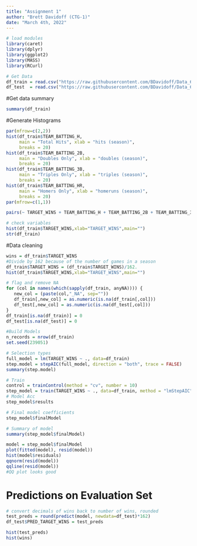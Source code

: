 ---
title: "Assignment 1"
author: "Brett Davidoff (CTG-1)"
date: "March 4th, 2022"
---

```{r}
# load modules
library(caret)
library(dplyr)
library(ggplot2)
library(MASS)
library(RCurl)
```

```{r}
# Get Data
df_train = read.csv("https://raw.githubusercontent.com/BDavidoff/Data_621/main/moneyball-training-data.csv")
df_test  = read.csv("https://raw.githubusercontent.com/BDavidoff/Data_621/main/moneyball-evaluation-data.csv")
```

#Get data summary
```{r}
summary(df_train)
```

#Generate Histograms
```{r}
par(mfrow=c(2,2))
hist(df_train$TEAM_BATTING_H,
     main = "Total Hits", xlab = "hits (season)",
     breaks = 20)
hist(df_train$TEAM_BATTING_2B,
     main = "Doubles Only", xlab = "doubles (season)",
     breaks = 20)
hist(df_train$TEAM_BATTING_3B,
     main = "Triples Only", xlab = "triples (season)",
     breaks = 20)
hist(df_train$TEAM_BATTING_HR,
     main = "Homers Only", xlab = "homeruns (season)",
     breaks = 20)
par(mfrow=c(1,1))
```

```{r}
pairs(~ TARGET_WINS + TEAM_BATTING_H + TEAM_BATTING_2B + TEAM_BATTING_3B + TEAM_BATTING_HR, data = df_train)

# check variables
hist(df_train$TARGET_WINS,xlab="TARGET_WINS",main="")
str(df_train)
```


#Data cleaning
```{r}
wins = df_train$TARGET_WINS
#Divide by 162 because of the number of games in a season
df_train$TARGET_WINS = (df_train$TARGET_WINS)/162.
hist(df_train$TARGET_WINS,xlab="TARGET_WINS",main="")
```

```{r}
# flag and remove NA
for (col in names(which(sapply(df_train, anyNA)))) {
   new_col = (paste(col,"_NA", sep=""))
   df_train[,new_col] = as.numeric(is.na(df_train[,col]))
   df_test[,new_col] = as.numeric(is.na(df_test[,col]))
}
df_train[is.na(df_train)] = 0
df_test[is.na(df_test)] = 0

#Build Models
n_records = nrow(df_train)
set.seed(239051)

# Selection types
full_model = lm(TARGET_WINS ~ ., data=df_train)
step.model = stepAIC(full_model, direction = "both", trace = FALSE)
summary(step.model)
```

```{r}
# Train
control = trainControl(method = "cv", number = 10)
step_model = train(TARGET_WINS ~ ., data=df_train, method = "lmStepAIC", trControl = control, trace=FALSE)
# Model Acc
step_model$results

# Final model coefficients
step_model$finalModel

# Summary of model
summary(step_model$finalModel)
```

```{r}
model = step_model$finalModel
plot(fitted(model), resid(model))
hist(model$residuals)
qqnorm(resid(model))
qqline(resid(model))
#QQ plot looks good

```

# Predictions on Evaluation Set

```{r}
# convert decimals of wins back to number of wins, rounded
test_preds = round(predict(model, newdata=df_test)*162)
df_test$PRED_TARGET_WINS = test_preds

hist(test_preds)
hist(wins)
```